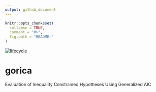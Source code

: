 ```yaml
---
output: github_document
---
```


<!-- README.md is generated from README.Rmd. Please edit that file -->

```r
knitr::opts_chunk$set(
  collapse = TRUE,
  comment = "#>",
  fig.path = "README-"
)
```


<!--[![Build Status](https://travis-ci.org/cjvanlissa/bain.svg?branch=master)](https://travis-ci.org/cjvanlissa/bain)-->
<!--[![CRAN status](https://www.r-pkg.org/badges/version/tidyLPA)](https://cran.r-project.org/package=tidyLPA)-->
<!--[![](https://cranlogs.r-pkg.org/badges/tidyLPA)](https://cran.r-project.org/package=tidyLPA)-->

[![lifecycle](https://img.shields.io/badge/lifecycle-experimental-orange.svg)](https://www.tidyverse.org/lifecycle/#experimental)
<!-- [![DOI](http://joss.theoj.org/papers/10.21105/joss.00978/status.svg)](10.1111/bmsp.12110)--> 

# gorica

Evaluation of Inequality Constrained Hypotheses Using Generalized AIC

<!--
## Installation

You can install bain from github with:

```r
# install.packages("devtools")
devtools::install_github("cjvanlissa/bain", args = c("--no-multiarch", "--no-test-load"))
```

## Workflow

Add bain to your existing R workflow, and obtain Bayes factors for your familiar R analyses! Bain is compatible with the pipe operator. Here is an example for testing an informative hypothesis about mean differences in an ANOVA:

```r
# Load dplyr to access the pipe operator
library(dplyr)
iris %>%                                 # Example data
  select(Sepal.Length, Species) %>%      # Select outcome and predictor variables
  lm(Sepal.Length ~ -1 + Species, .) %>% # Add -1 to the formula to estimate group means, as in ANOVA
  bain("setosa < versicolor = virginica; setosa < versicolor < virginica")

```
-->
